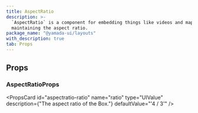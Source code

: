 ```yaml
---
title: AspectRatio
description: >-
  `AspectRatio` is a component for embedding things like videos and maps while
  maintaining the aspect ratio.
package_name: "@yamada-ui/layouts"
with_description: true
tab: Props
---
```


## Props

### AspectRatioProps

<PropsCard
  id="aspectratio-ratio"
  name="ratio"
  type="UIValue<number>"
  description={"The aspect ratio of the Box."}
  defaultValue="'4 / 3'"
/>
